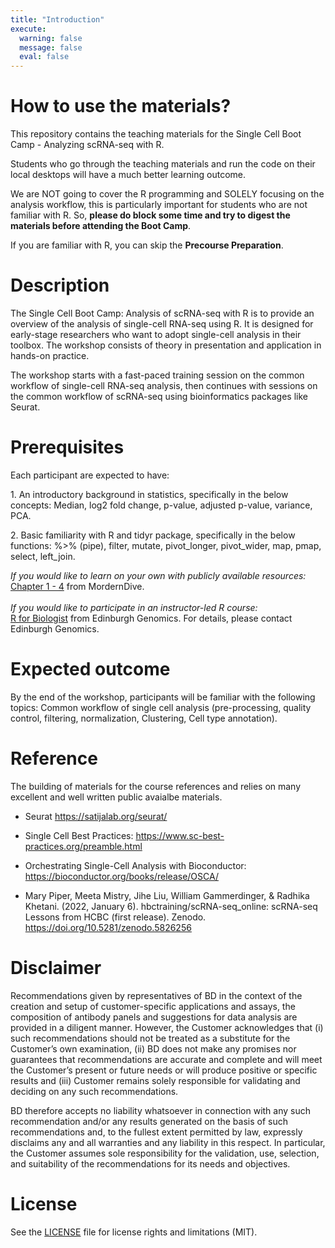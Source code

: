 ```yaml
---
title: "Introduction"
execute:
  warning: false
  message: false
  eval: false
---
```


# How to use the materials?

This repository contains the teaching materials for the Single Cell Boot Camp - Analyzing scRNA-seq with R.

::: callout-important
Students who go through the teaching materials and run the code on their local desktops will have a much better learning outcome.

We are NOT going to cover the R programming and SOLELY focusing on the analysis workflow, this is particularly important for students who are not familiar with R. So, **please do block some time and try to digest the materials before attending the Boot Camp**.

If you are familiar with R, you can skip the **Precourse Preparation**.
:::

# Description

The Single Cell Boot Camp: Analysis of scRNA-seq with R is to provide an overview of the analysis of single-cell RNA-seq using R. It is designed for early-stage researchers who want to adopt single-cell analysis in their toolbox. The workshop consists of theory in presentation and application in hands-on practice.

The workshop starts with a fast-paced training session on the common workflow of single-cell RNA-seq analysis, then continues with sessions on the common workflow of scRNA-seq using bioinformatics packages like Seurat.

# Prerequisites

Each participant are expected to have:

1\. An introductory background in statistics, specifically in the below concepts: Median, log2 fold change, p-value, adjusted p-value, variance, PCA.

2\. Basic familiarity with R and tidyr package, specifically in the below functions: %\>% (pipe), filter, mutate, pivot_longer, pivot_wider, map, pmap, select, left_join.

*If you would like to learn on your own with publicly available resources:*\
[Chapter 1 - 4](https://moderndive.com/index.html) from MordernDive.\
\
*If you would like to participate in an instructor-led R course:*\
[R for Biologist](https://genomics.ed.ac.uk/services/r-biologists) from Edinburgh Genomics. For details, please contact Edinburgh Genomics.

# Expected outcome

By the end of the workshop, participants will be familiar with the following topics: Common workflow of single cell analysis (pre-processing, quality control, filtering, normalization, Clustering, Cell type annotation).

# Reference

The building of materials for the course references and relies on many excellent and well written public avaialbe materials.

-   Seurat <https://satijalab.org/seurat/>

-   Single Cell Best Practices: <https://www.sc-best-practices.org/preamble.html>

-   Orchestrating Single-Cell Analysis with Bioconductor: <https://bioconductor.org/books/release/OSCA/>

-   Mary Piper, Meeta Mistry, Jihe Liu, William Gammerdinger, & Radhika Khetani. (2022, January 6). hbctraining/scRNA-seq_online: scRNA-seq Lessons from HCBC (first release). Zenodo. <https://doi.org/10.5281/zenodo.5826256>

# Disclaimer

Recommendations given by representatives of BD in the context of the creation and setup of customer-specific applications and assays, the composition of antibody panels and suggestions for data analysis are provided in a diligent manner. However, the Customer acknowledges that (i) such recommendations should not be treated as a substitute for the Customer's own examination, (ii) BD does not make any promises nor guarantees that recommendations are accurate and complete and will meet the Customer's present or future needs or will produce positive or specific results and (iii) Customer remains solely responsible for validating and deciding on any such recommendations.

BD therefore accepts no liability whatsoever in connection with any such recommendation and/or any results generated on the basis of such recommendations and, to the fullest extent permitted by law, expressly disclaims any and all warranties and any liability in this respect. In particular, the Customer assumes sole responsibility for the validation, use, selection, and suitability of the recommendations for its needs and objectives.

# License

See the [LICENSE](LICENSE.html) file for license rights and limitations (MIT).
